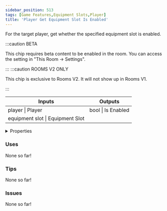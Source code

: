 ```yaml
---
sidebar_position: 513
tags: [Game Features,Equipment Slots,Player]
title: 'Player Get Equipment Slot Is Enabled'
---
```


For the target player, get whether the specified equipment slot is enabled.

:::caution BETA

This chip requires beta content to be enabled in the room. You can access the setting in "This Room -> Settings".

:::
:::caution ROOMS V2 ONLY

This chip is exclusive to Rooms V2. It will not show up in Rooms V1.

:::


<IChip uuid="c8470b28-0f2c-4a60-80e5-e6dac582a0ab"/>

<table><thead><tr><th>Inputs</th><th>Outputs</th></tr></thead><tbody><tr><td>player | Player</td><td>bool | Is Enabled</td></tr><tr><td>equipment slot | Equipment Slot</td><td /></tr></tbody></table>

<details>
  <summary>Properties</summary>
  <div>
    <div>
    <table>
      <tbody>
        <tr>
          <td>Is beta required?</td>
          <td>Yes</td>
        </tr>
        <tr>
          <td>Is chip a trolling risk?</td>
          <td>No</td>
        </tr>
        <tr>
          <td>Is chip a role assignment risk?</td>
          <td>No</td>
        </tr>
        <tr>
          <td>Chip UUID</td>
          <td>c8470b28-0f2c-4a60-80e5-e6dac582a0ab</td>
        </tr>
        <tr>
          <td>Room availability</td>
          <td>Rooms V2 only</td>
        </tr>
      </tbody>
    </table>
    </div>
  </div>
</details>

### Uses

None so far!

### Tips

None so far!

### Issues

None so far!